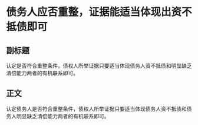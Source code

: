 # 债务人应否重整，证据能适当体现出资不抵债即可
## 副标题
认定是否符合重整条件，债权人所举证据只要适当体现债务人资不抵债和明显缺乏清偿能力两者的有机联系即可。
## 正文
认定债务人是否符合重整条件，债权人所举证据只要适当体现债务人资不抵债和债务人明显缺乏清偿能力两者的有机联系即可。
